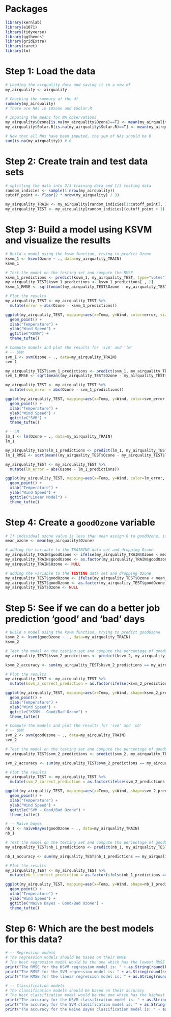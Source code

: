 # Packages
```r
library(kernlab)
library(e1071)
library(tidyverse)
library(ggthemes)
library(gridExtra)
library(caret)
library(tm)

```

# Step 1: Load the data
```r
# Loading the airquality data and saving it in a new df
my_airquality <- airquality

# Checking the summary of the df
summary(my_airquality)
# There are NAs in $Ozone and $Solar.R

# Imputing the means for NA observations
my_airquality$Ozone[is.na(my_airquality$Ozone)==T] <- mean(my_airquality$Ozone, na.rm=T)
my_airquality$Solar.R[is.na(my_airquality$Solar.R)==T] <- mean(my_airquality$Solar.R, na.rm=T)

# Now that all NAs have been imputed, the sum of NAs should be 0
sum(is.na(my_airquality)) # 0

```

# Step 2: Create train and test data sets
```r
# splitting the data into 2/3 training data and 1/3 testing data
random_indicies <- sample(1:nrow(my_airquality))
cutoff_point <- floor(2 * nrow(my_airquality) / 3)

my_airquality_TRAIN <- my_airquality[random_indicies[1:cutoff_point], ]
my_airquality_TEST <- my_airquality[random_indicies[(cutoff_point + 1):nrow(my_airquality)], ]

```

# Step 3: Build a model using KSVM and visualize the results
```r
# Build a model using the ksvm function, trying to predict Ozone
ksvm_1 <- ksvm(Ozone ~ ., data=my_airquality_TRAIN)
ksvm_1

# Test the model on the testing set and compute the RMSE
ksvm_1_predictions <- predict(ksvm_1, my_airquality_TEST, type="votes")
my_airquality_TEST$ksvm_1_predictions <- ksvm_1_predictions[ , 1]
ksvm_1_RMSE <- sqrt(mean((my_airquality_TEST$Ozone - my_airquality_TEST$ksvm_1_predictions)^2))

# Plot the results
my_airquality_TEST <- my_airquality_TEST %>% 
  mutate(error = abs(Ozone - ksvm_1_predictions))

ggplot(my_airquality_TEST, mapping=aes(x=Temp, y=Wind, color=error, size=error)) +
  geom_point() +
  xlab("Temperature") +
  ylab("Wind Speed") +
  ggtitle("KSVM") +
  theme_tufte()

# Compute models and plot the results for 'svm' and 'lm'
# -- SVM
svm_1 <- svm(Ozone ~ ., data=my_airquality_TRAIN)
svm_1

my_airquality_TEST$svm_1_predictions <- predict(svm_1, my_airquality_TEST, type="votes")
svm_1_RMSE <- sqrt(mean((my_airquality_TEST$Ozone - my_airquality_TEST$svm_1_predictions)^2))

my_airquality_TEST <- my_airquality_TEST %>% 
  mutate(svm_error = abs(Ozone - svm_1_predictions))

ggplot(my_airquality_TEST, mapping=aes(x=Temp, y=Wind, color=svm_error, size=svm_error)) +
  geom_point() +
  xlab("Temperature") +
  ylab("Wind Speed") +
  ggtitle("SVM") +
  theme_tufte()

# --LM
lm_1 <- lm(Ozone ~ ., data=my_airquality_TRAIN)
lm_1

my_airquality_TEST$lm_1_predictions <- predict(lm_1, my_airquality_TEST)
lm_1_RMSE <- sqrt(mean((my_airquality_TEST$Ozone - my_airquality_TEST$lm_1_predictions)^2))

my_airquality_TEST <- my_airquality_TEST %>% 
  mutate(lm_error = abs(Ozone - lm_1_predictions))

ggplot(my_airquality_TEST, mapping=aes(x=Temp, y=Wind, color=lm_error, size=lm_error)) +
  geom_point() +
  xlab("Temperature") +
  ylab("Wind Speed") +
  ggtitle("Linear Model") +
  theme_tufte()

```

# Step 4: Create a `goodOzone` variable
```r
# If individual ozone value is less than mean assign 0 to goodOzone, if individual value is equal to or greater than the mean assign 1 to goodOzone
mean_ozone <- mean(my_airquality$Ozone)

# adding the variable to the TRAINING data set and dropping Ozone
my_airquality_TRAIN$goodOzone <- ifelse(my_airquality_TRAIN$Ozone < mean_ozone, 0, 1)
my_airquality_TRAIN$goodOzone <- as.factor(my_airquality_TRAIN$goodOzone)
my_airquality_TRAIN$Ozone <- NULL

# adding the variable to the TESTING data set and dropping Ozone
my_airquality_TEST$goodOzone <- ifelse(my_airquality_TEST$Ozone < mean_ozone, 0, 1)
my_airquality_TEST$goodOzone <- as.factor(my_airquality_TEST$goodOzone)
my_airquality_TEST$Ozone <- NULL

```

# Step 5: See if we can do a better job prediction 'good' and 'bad' days
```r
# Build a model using the ksvm function, trying to predict goodOzone
ksvm_2 <- ksvm(goodOzone ~ ., data=my_airquality_TRAIN)
ksvm_2

# Test the model on the testing set and compute the percentage of goodOzone that was correctly predicted
my_airquality_TEST$ksvm_2_predictions <- predict(ksvm_2, my_airquality_TEST)

ksvm_2_accuracy <- sum(my_airquality_TEST$ksvm_2_predictions == my_airquality_TEST$goodOzone)/nrow(my_airquality_TEST)

# Plot the results
my_airquality_TEST <- my_airquality_TEST %>% 
  mutate(ksvm_2_correct_prediction = as.factor(ifelse(ksvm_2_predictions == goodOzone, "correct", "wrong")))

ggplot(my_airquality_TEST, mapping=aes(x=Temp, y=Wind, shape=ksvm_2_predictions, color=goodOzone, size=ksvm_2_correct_prediction)) +
  geom_point() +
  xlab("Temperature") +
  ylab("Wind Speed") +
  ggtitle("KSVM - Good/Bad Ozone") +
  theme_tufte()

# Compute the models and plot the results for 'svm' and 'nb'
# -- SVM
svm_2 <- svm(goodOzone ~ ., data=my_airquality_TRAIN)
svm_2

# Test the model on the testing set and compute the percentage of goodOzone that was correctly predicted
my_airquality_TEST$svm_2_predictions <- predict(svm_2, my_airquality_TEST)

svm_2_accuracy <- sum(my_airquality_TEST$svm_2_predictions == my_airquality_TEST$goodOzone)/nrow(my_airquality_TEST)

# Plot the results
my_airquality_TEST <- my_airquality_TEST %>% 
  mutate(svm_2_correct_prediction = as.factor(ifelse(svm_2_predictions == goodOzone, "correct", "wrong")))

ggplot(my_airquality_TEST, mapping=aes(x=Temp, y=Wind, shape=svm_2_predictions, color=goodOzone, size=svm_2_correct_prediction)) +
  geom_point() +
  xlab("Temperature") +
  ylab("Wind Speed") +
  ggtitle("SVM - Good/Bad Ozone") +
  theme_tufte()

# -- Naive bayes
nb_1 <- naiveBayes(goodOzone ~ ., data=my_airquality_TRAIN)
nb_1

# Test the model on the testing set and compute the percentage of goodOzone that was correctly predicted
my_airquality_TEST$nb_1_predictions <- predict(nb_1, my_airquality_TEST)

nb_1_accuracy <- sum(my_airquality_TEST$nb_1_predictions == my_airquality_TEST$goodOzone)/nrow(my_airquality_TEST)

# Plot the results
my_airquality_TEST <- my_airquality_TEST %>% 
  mutate(nb_1_correct_prediction = as.factor(ifelse(nb_1_predictions == goodOzone, "correct", "wrong")))

ggplot(my_airquality_TEST, mapping=aes(x=Temp, y=Wind, shape=nb_1_predictions, color=goodOzone, size=nb_1_correct_prediction)) +
  geom_point() +
  xlab("Temperature") +
  ylab("Wind Speed") +
  ggtitle("Naive Bayes - Good/Bad Ozone") +
  theme_tufte()

```

# Step 6: Which are the best models for this data?
```r
# -- Regression models
# The regression models should be based on their RMSE
# The best regression model would be the one which has the lowest RMSE value
print("The RMSE for the KSVM regression model is: " + as.String(round(ksvm_1_RMSE, 4)))
print("The RMSE for the SVM regression model is: " + as.String(round(svm_1_RMSE, 4)))
print("The RMSE for the linear regression model is: " + as.String(round(lm_1_RMSE, 4)))

# -- Classification models
# The classification models should be based on their accuracy
# The best classification model would be the one which has the highest accuracy value
print("The accuracy for the KSVM classification model is: " + as.String(round(ksvm_2_accuracy * 100, 4)) + "%")
print("The accuracy for the SVM classification model is: " + as.String(round(svm_2_accuracy * 100, 4)) + "%")
print("The accuracy for the Naive Bayes classification model is: " + as.String(round(nb_1_accuracy * 100, 4)) + "%")


```
